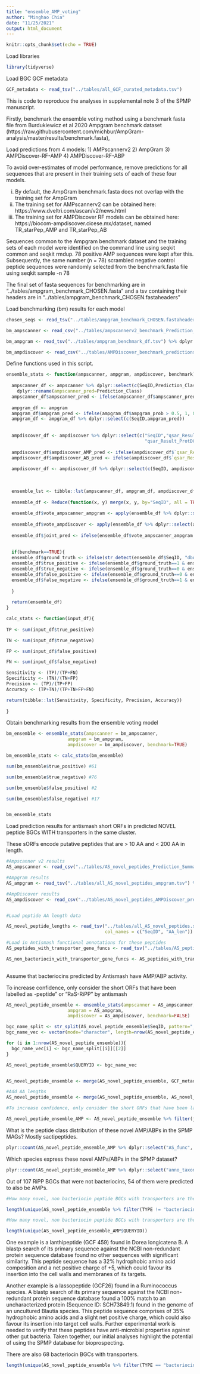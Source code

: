 ---
title: "ensemble_AMP_voting"
author: "Minghao Chia"
date: "11/25/2021"
output: html_document
---

```{r setup, include=FALSE}
knitr::opts_chunk$set(echo = TRUE)
```

Load libraries

```{r}
library(tidyverse)
```


Load BGC GCF metadata

```{r}
GCF_metadata <- read_tsv("../tables/all_GCF_curated_metadata.tsv")

```

This is code to reproduce the analyses in supplemental note 3 of the SPMP manuscript. 

Firstly, benchmark the ensemble voting method using a benchmark fasta file from Burdukiewicz et al 2020 Ampgram benchmark dataset (https://raw.githubusercontent.com/michbur/AmpGram-analysis/master/results/benchmark.fasta),

Load predictions from 4 models:
1) AMPscannerv2
2) AmpGram
3) AMPDiscover-RF-AMP
4) AMPDiscover-RF-ABP

To avoid over-estimates of model performance, remove predictions for all sequences that are present in their training sets of each of these four models. 

i) By default, the AmpGram benchmark.fasta does not overlap with the training set for AmpGram
ii) The training set for AMPscannerv2 can be obtained here: https://www.dveltri.com/ascan/v2/news.html
iii) The training set for AMPDiscover RF models can be obtained here: https://biocom-ampdiscover.cicese.mx/dataset, named TR_starPep_AMP and TR_starPep_AB

Sequences common to the Ampgram benchmark dataset and the training sets of each model were identified on the command line using seqkit common and seqkit rmdup. 
78 positive AMP sequences were kept after this. 
Subsequently, the same number (n = 78) scrambled negative control peptide sequences were randomly selected from the benchmark.fasta file using seqkit sample -n 78

The final set of fasta sequences for benchmarking are in "../tables/ampgram_benchmark_CHOSEN.fasta" and a tsv containing their headers are in "../tables/ampgram_benchmark_CHOSEN.fastaheaders"

##########

Load benchmarking (bm) results for each model

```{r, message=FALSE}

chosen_seqs <- read_tsv("../tables/ampgram_benchmark_CHOSEN.fastaheaders", col_names = "SeqID")

bm_ampscanner <- read_csv("../tables/ampscannerv2_benchmark_Prediction_Summary.csv") %>% filter(SeqID %in% chosen_seqs$SeqID)

bm_ampgram <- read_tsv("../tables/ampgram_benchmark_df.tsv") %>% dplyr::rename(SeqID=peptide_name) %>% filter(SeqID %in% chosen_seqs$SeqID)

bm_ampdiscover <- read_csv("../tables/AMPDiscover_benchmark_predictions.csv") %>% dplyr::rename(SeqID=IDs) %>% filter(SeqID %in% chosen_seqs$SeqID)
```

Define functions used in this script.

```{r}
ensemble_stats <- function(ampscanner, ampgram, ampdiscover, benchmark){
  
  ampscanner_df <- ampscanner %>% dplyr::select(c(SeqID,Prediction_Class)) %>% 
    dplyr::rename(ampscanner_pred=Prediction_Class)
  ampscanner_df$ampscanner_pred <- ifelse(ampscanner_df$ampscanner_pred == "AMP", 1,0 )
  
  ampgram_df <- ampgram
  ampgram_df$ampgram_pred <- ifelse(ampgram_df$ampgram_prob > 0.5, 1, 0)
  ampgram_df <- ampgram_df %>% dplyr::select(c(SeqID,ampgram_pred))
  
  
  ampdiscover_df <- ampdiscover %>% dplyr::select(c("SeqID","qsar_Result_ProtDCal-AMP_RF", 
                                                    "qsar_Result_ProtDCal-AB_RF"))
  
  ampdiscover_df$ampdiscover_AMP_pred <- ifelse(ampdiscover_df$`qsar_Result_ProtDCal-AMP_RF` == "AMP", 1, 0)
  ampdiscover_df$ampdiscover_AB_pred <- ifelse(ampdiscover_df$`qsar_Result_ProtDCal-AB_RF` == "ABP", 1, 0)
  
  ampdiscover_df <- ampdiscover_df %>% dplyr::select(c(SeqID, ampdiscover_AMP_pred, ampdiscover_AB_pred))
  
  
  
  ensemble_lst <- tibble::lst(ampscanner_df, ampgram_df, ampdiscover_df)
    
  ensemble_df <- Reduce(function(x, y) merge(x, y, by="SeqID", all = TRUE), ensemble_lst)
  
  ensemble_df$vote_ampscanner_ampgram <- apply(ensemble_df %>% dplyr::select(ampgram_pred,ampscanner_pred),1, sum) #Vote count for AMPscanner and ampgram
  
  ensemble_df$vote_ampdiscover <- apply(ensemble_df %>% dplyr::select(ampdiscover_AMP_pred, ampdiscover_AB_pred),1, sum) #Vote count for AMPDiscover's AMP and AB models
  
  ensemble_df$joint_pred <- ifelse(ensemble_df$vote_ampscanner_ampgram == 2 & ensemble_df$vote_ampdiscover >= 1 , 1,0)
  
  
  if(benchmark==TRUE){
  ensemble_df$ground_truth <- ifelse(str_detect(ensemble_df$SeqID, "dbAMP"),1,0)
  ensemble_df$true_positive <- ifelse(ensemble_df$ground_truth==1 & ensemble_df$joint_pred==1, 1,0)
  ensemble_df$true_negative <- ifelse(ensemble_df$ground_truth==0 & ensemble_df$joint_pred==0, 1,0)
  ensemble_df$false_positive <- ifelse(ensemble_df$ground_truth==0 & ensemble_df$joint_pred==1, 1,0)
  ensemble_df$false_negative <- ifelse(ensemble_df$ground_truth==1 & ensemble_df$joint_pred==0, 1,0)
    
  }
  
  return(ensemble_df)
}

calc_stats <- function(input_df){
  
TP <- sum(input_df$true_positive)

TN <- sum(input_df$true_negative) 

FP <- sum(input_df$false_positive)

FN <- sum(input_df$false_negative)

Sensitivity <- (TP)/(TP+FN)
Specificity <- (TN)/(TN+FP)
Precision <- (TP)/(TP+FP)
Accuracy <- (TP+TN)/(TP+TN+FP+FN)

return(tibble::lst(Sensitivity, Specificity, Precision, Accuracy))
  
}
```

Obtain benchmarking results from the ensemble voting model

```{r}
bm_ensemble <- ensemble_stats(ampscanner = bm_ampscanner,
                       ampgram = bm_ampgram,
                       ampdiscover = bm_ampdiscover, benchmark=TRUE)

bm_ensemble_stats <- calc_stats(bm_ensemble)

sum(bm_ensemble$true_positive) #61

sum(bm_ensemble$true_negative) #76

sum(bm_ensemble$false_positive) #2

sum(bm_ensemble$false_negative) #17


bm_ensemble_stats

```

Load prediction results for antismash short ORFs in predicted NOVEL peptide BGCs WITH transporters in the same cluster. 

These sORFs encode putative peptides that are > 10 AA and < 200 AA in length. 




```{r, message=FALSE}

#Ampscanner v2 results
AS_ampscanner <- read_csv("../tables/AS_novel_peptides_Prediction_Summary.csv") 

#Ampgram results
AS_ampgram <- read_tsv("../tables/all_AS_novel_peptides_ampgram.tsv") %>% dplyr::rename(SeqID=peptide_name)

#AmpDiscover results
AS_ampdiscover <- read_csv("../tables/AS_novel_peptides_AMPDiscover_predictions.csv") %>% dplyr::rename(SeqID=IDs)


#Load peptide AA length data

AS_novel_peptide_lengths <- read_tsv("../tables/all_AS_novel_peptides.sizes", 
                                     col_names = c("SeqID", "AA_len"))

#Load in Antismash functional annotations for these peptides
AS_peptides_with_transporter_gene_funcs <- read_tsv("../tables/AS_peptides_with_transporter_gene_funcs_combined.tsv", col_names = c("SeqID", "AS_func"))

AS_non_bacteriocin_with_transporter_gene_funcs <- AS_peptides_with_transporter_gene_funcs %>% filter(str_detect(AS_peptides_with_transporter_gene_funcs$AS_func, 
                                                                                                         pattern="peptide|RaS-RiPP"))

```

Assume that bacteriocins predicted by Antismash have AMP/ABP activity.

To increase confidence, only consider the short ORFs that have been labelled as -peptide" or "RaS-RiPP" by antismash 

```{r}
AS_novel_peptide_ensemble <- ensemble_stats(ampscanner = AS_ampscanner,
                       ampgram = AS_ampgram,
                       ampdiscover = AS_ampdiscover, benchmark=FALSE)

bgc_name_split <- str_split(AS_novel_peptide_ensemble$SeqID, pattern="_from_", n = 2, simplify=FALSE)
bgc_name_vec <- vector(mode="character", length=nrow(AS_novel_peptide_ensemble))

for (i in 1:nrow(AS_novel_peptide_ensemble)){
  bgc_name_vec[i] <- bgc_name_split[[i]][[2]]
}

AS_novel_peptide_ensemble$QUERYID <- bgc_name_vec


AS_novel_peptide_ensemble <- merge(AS_novel_peptide_ensemble, GCF_metadata, by = "QUERYID")

#Add AA lengths
AS_novel_peptide_ensemble <- merge(AS_novel_peptide_ensemble, AS_novel_peptide_lengths, by = "SeqID")

#To increase confidence, only consider the short ORFs that have been labelled as -peptide" or "RaS-RiPP" by antismash 

AS_novel_peptide_ensemble_AMP <- AS_novel_peptide_ensemble %>% filter(joint_pred==1) %>%  merge(., AS_non_bacteriocin_with_transporter_gene_funcs, by = "SeqID")


```

What is the peptide class distribution of these novel AMP/ABPs in the SPMP MAGs? Mostly sactipeptides.
```{r}

plyr::count(AS_novel_peptide_ensemble_AMP %>% dplyr::select("AS_func", "QUERYID") %>% unique(.), "AS_func") #unique so no double counting the same BGC
```
Which species express these novel AMPs/ABPs in the SPMP dataset?

```{r}
plyr::count(AS_novel_peptide_ensemble_AMP %>% dplyr::select("anno_taxon", "QUERYID") %>% unique(.), "anno_taxon")
```


Out of 107 RiPP BGCs that were not bacteriocins, 54 of them were predicted to also be AMPs. 



```{r}

#How many novel, non bacteriocin peptide BGCs with transporters are there, regardless of AMP/ABP activity? 107.

length(unique(AS_novel_peptide_ensemble %>% filter(TYPE != "bacteriocin") %>% pull(QUERYID))) #107

#How many novel, non bacteriocin peptide BGCs with transporters are there, with predicted AMP/ABP activity? 54.

length(unique(AS_novel_peptide_ensemble_AMP$QUERYID))


```
One example is a lanthipeptide (GCF 459) found in Dorea longicatena B. A blastp search of its primary sequence against the NCBI non-redundant protein sequence database found no other sequences with significant similarity. This peptide sequence has a 32% hydrophobic amino acid composition and a net positive charge of +5, which could favour its insertion into the cell walls and membranes of its targets. 

Another example is a lassopeptide (GCF26) found in a Ruminococcus species. A blastp search of its primary sequence against the NCBI non-redundant protein sequence database found a 100% match to an uncharacterized protein (Sequence ID: SCH73849.1) found in the genome of an uncultured Blautia species. This peptide sequence comprises of 35% hydrophobic amino acids and a slight net positive charge, which could also favour its insertion into target cell walls.  Further experimental work is needed to verify that these peptides have anti-microbial properties against other gut bacteria. Taken together, our initial analyses highlight the potential of using the SPMP database for bioprospecting.  


There are also 68 bacteriocin BGCs with transporters.

```{r}

length(unique(AS_novel_peptide_ensemble %>% filter(TYPE == "bacteriocin") %>% pull(QUERYID))) #68


```


